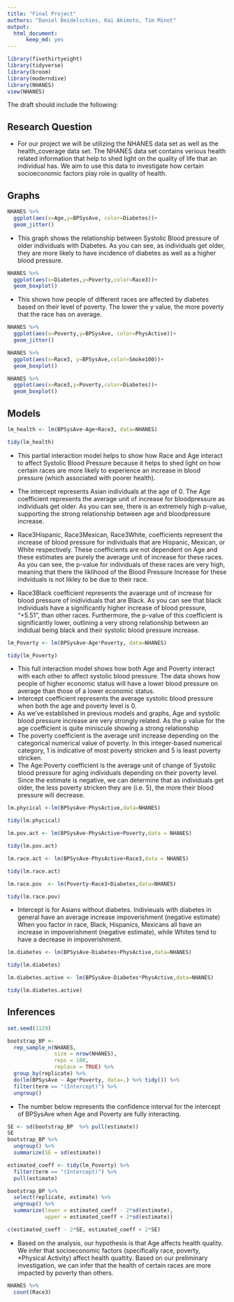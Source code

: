 ```yaml
---
title: "Final Project"
authors: "Daniel Beidelschies, Kai Akimoto, Tim Minot"
output: 
  html_document:
      keep_md: yes
---
```


```r
library(fivethirtyeight)
library(tidyverse)
library(broom)
library(moderndive)
library(NHANES)
view(NHANES)
```


The draft should include the following:

## Research Question 

+ For our project we will be utilizing the NHANES data set as well as the health_coverage data set. The NHANES data set contains verious health related information that help to shed light on the quality of life that an individual has. We aim to use this data to investigate how certain socioeconomic factors play role in quality of health.

## Graphs 

```r
NHANES %>% 
  ggplot(aes(x=Age,y=BPSysAve, color=Diabetes))+
  geom_jitter()
```

+ This graph shows the relationship between Systolic Blood pressure of older individuals with Diabetes. As you can see, as individuals get older, they are more likely to have incidence of diabetes as well as a higher blood pressure.

```r
NHANES %>% 
  ggplot(aes(x=Diabetes,y=Poverty,color=Race3))+
  geom_boxplot()
```

+ This shows how people of different races are affected by diabetes based on their level of poverty. The lower the y value, the more poverty that the race has on average. 

```r
NHANES %>% 
  ggplot(aes(x=Poverty,y=BPSysAve, color=PhysActive))+
  geom_jitter()
```
```r
NHANES %>% 
  ggplot(aes(x=Race3, y=BPSysAve,color=Smoke100))+
  geom_boxplot()
```
```r
NHANES %>% 
  ggplot(aes(x=Race3,y=Poverty,color=Diabetes))+
  geom_boxplot()
```
## Models
```r
lm_health <- lm(BPSysAve~Age+Race3, data=NHANES)

tidy(lm_health)
```

+ This partial interaction model helps to show how Race and Age interact to affect Systolic Blood Pressure because it helps to shed light on how certain races are more likely to experience an increase in blood pressure (which associated with poorer health). 

+ The intercept represents Asian individuals at the age of 0. The Age coefficient represents the average unit of increase for bloodpressure as individuals get older. As you can see, there is an extremely high p-value, supporting the strong relationship between age and bloodpressure increase. 

+ Race3Hispanic, Race3Mexican, Race3White, coefficients represent the increase of blood pressure for individuals that are Hispanic, Mexican, or White respectively. These coefficients are not dependent on Age and these estimates are purely the average unit of increase for these races. As you can see, the p-value for individuals of these races are very high, meaning that there the liklihood of the Blood Pressure Increase for these indviduals is not likley to be due to their race. 

+ Race3Black coefficient represents the avaerage unit of increase for blood pressure of inidividuals that are Black. As you can see that black individuals have a significantly higher increase of blood pressure, "+5.51", than other races. Furthermore, the p-value of this coefficient is significantly lower, outlining a very strong relationship between an indidual being black and their systolic blood pressure increase. 

```r
lm_Poverty <- lm(BPSysAve~Age*Poverty, data=NHANES)

tidy(lm_Poverty)
```
+ This full interaction model shows how both Age and Poverty interact with each other to affect systolic blood pressure. The data shows how people of higher economic status will have a lower blood pressure on average than those of a lower economic status. 
+ Intercept coefficient represents the average systolic blood pressure when both the age and poverty level is 0.
+ As we've established in previous models and graphs, Age and systolic blood pressure increase are very strongly related. As the p value for the age coefficient is quite miniscule showing a strong relationship
+ The poverty coefficient is the average unit increase depending on the categorical numerical value of poverty. In this integer-based numerical category, 1 is indicative of most poverty stricken and 5 is least poverty stricken. 
+ The Age:Poverty coefficient is the average unit of change of Systolic blood pressure for aging individuals depending on their poverty level. Since the estimate is negative, we can determine that as individuals get older, the less poverty stricken they are (i.e. 5), the more their blood pressure will decrease.


```r
lm.phycical <-lm(BPSysAve~PhysActive,data=NHANES)

tidy(lm.phycical)
```

```r
lm.pov.act <- lm(BPSysAve~PhysActive+Poverty,data = NHANES)

tidy(lm.pov.act)
```

```r
lm.race.act <- lm(BPSysAve~PhysActive+Race3,data = NHANES)

tidy(lm.race.act)
```






```r
lm.race.pov  <- lm(Poverty~Race3+Diabetes,data=NHANES)

tidy(lm.race.pov)
```
+ Intercept is for Asians without diabetes. Indivieuals with diabetes in general have an average increase impoverishment (negative estimate) When you factor in race, Black, Hispanics, Mexicans all have an increase in impoverishment (negative estimate), while Whites tend to have a decrease in impoverishment. 
```r
lm.diabetes <- lm(BPSysAve~Diabetes+PhysActive,data=NHANES)

tidy(lm.diabetes)
```

```r
lm.diabetes.active <- lm(BPSysAve~Diabetes*PhysActive,data=NHANES)

tidy(lm.diabetes.active)
```

## Inferences
```r
set.seed(1129) 

bootstrap_BP <- 
  rep_sample_n(NHANES,
               size = nrow(NHANES),
               reps = 100,
               replace = TRUE) %>% 
  group_by(replicate) %>%      
  do(lm(BPSysAve ~ Age*Poverty, data=.) %>% tidy()) %>% 
  filter(term == "(Intercept)") %>% 
  ungroup()
```
+ The number below represents the confidence interval for the intercept of BPSysAve when Age and Poverty are fully interacting.
```r
SE <- sd(bootstrap_BP  %>% pull(estimate))
SE
bootstrap_BP %>% 
  ungroup() %>% 
  summarize(SE = sd(estimate))
```
```r
estimated_coeff <- tidy(lm_Poverty) %>% 
  filter(term == "(Intercept)") %>% 
  pull(estimate)

bootstrap_BP %>% 
  select(replicate, estimate) %>% 
  ungroup() %>% 
  summarize(lower = estimated_coeff - 2*sd(estimate),
            upper = estimated_coeff + 2*sd(estimate))

c(estimated_coeff - 2*SE, estimated_coeff + 2*SE)
```
+ Based on the analysis, our hypothesis is that Age affects health quality. We infer that socioeconomic factors (specifically race, poverty, *Physical Activity)  affect health qualtity. Based on our preliminary investigation, we can infer that the health of certain races are more impacted by poverty than others. 


```r
NHANES %>% 
  count(Race3) 
```
